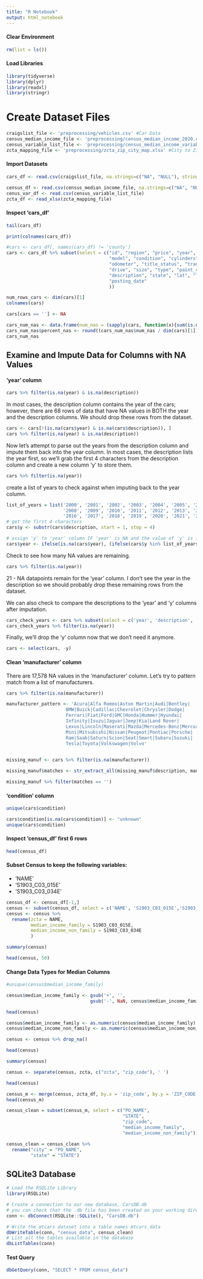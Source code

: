 ```yaml
---
title: "R Notebook"
output: html_notebook
---
```

#### Clear Environment
```r
rm(list = ls())
```

#### Load Libraries
```r
library(tidyverse)
library(dplyr)
library(readxl)
library(stringr)
```
# Create Dataset Files
```r
craigslist_file <- 'preprocessing/vehicles.csv' #Car Data
census_median_income_file <- 'preprocessing/census_median_income_2020.csv' #Census Data
census_variable_list_file <- 'preprocessing/census_median_income_variable_list.csv' #Explanation of Census Variables
zcta_mapping_file <- 'preprocessing/zcta_zip_city_map.xlsx' #City to Zipcode Mapping file
```

#### Import Datasets
```r
cars_df <- read.csv(craigslist_file, na.strings=c("NA", "NULL"), stringsAsFactors = FALSE)
```

```r
census_df <- read.csv(census_median_income_file, na.strings=c("NA", "NULL"))
cenus_var_df <- read.csv(census_variable_list_file)
zcta_df <- read_xlsx(zcta_mapping_file)
```

#### Inspect 'cars_df'
```r
tail(cars_df)
```

```r
print(colnames(cars_df))
```

```r
#cars <- cars_df[, names(cars_df) != 'county'] 
cars <- cars_df %>% subset(select = c("id", "region", "price", "year", "manufacturer",
                                      "model", "condition", "cylinders", "fuel",
                                      "odometer", "title_status", "transmission",
                                      "drive", "size", "type", "paint_color",
                                      "description", "state", "lat", "long",
                                      "posting_date"
                                      ))
```

```r
num_rows_cars <- dim(cars)[1]
colnames(cars)
```

```r
cars[cars == ''] <- NA

cars_num_nas <- data.frame(num_nas = (sapply(cars, function(x){sum(is.na(x))})))
cars_num_nas$percent_nas <- round((cars_num_nas$num_nas / dim(cars)[1]) * 100, 2)
cars_num_nas
```
## Examine and Impute Data for Columns with NA Values

#### 'year' column
```r
cars %>% filter(is.na(year) & is.na(description))
```
In most cases, the description column contains the year of the cars; however, there are 68 rows of data that have NA values in BOTH the year and the description columns. We should drop these rows from the dataset.

```r
cars <- cars[!(is.na(cars$year) & is.na(cars$description)), ]
cars %>% filter(is.na(year) & is.na(description))
```
Now let's attempt to parse out the years from the description column and impute them back into the year column. In most cases, the description lists the year first, so we'll grab the first 4 characters from the description column and create a new column 'y' to store them.
```r
cars %>% filter(is.na(year))
```
create a list of years to check against when imputing back to the year column.
```r

list_of_years = list('2000', '2001', '2002', '2003', '2004', '2005', '2006', '2007', 
                     '2008', '2009', '2010', '2011', '2012', '2013', '2014', '2015', 
                     '2016', '2017', '2018', '2019', '2020', '2021', '2022')
# get the first 4 characters
cars$y <- substr(cars$description, start = 1, stop = 4)

# assign 'y' to 'year' column IF 'year' is NA and the value of 'y' is in "list_of_years"
cars$year <- ifelse(is.na(cars$year), (ifelse(cars$y %in% list_of_years, cars$y, cars$year)), cars$year)
```

Check to see how many NA values are remaining.
```r
cars %>% filter(is.na(year))
```
21 - NA datapoints remain for the 'year' column. I don't see the year in the description so we should probably drop these remaining rows from the dataset.

We can also check to compare the descriptions to the 'year' and 'y' columns after imputation.
```r
cars_check_years <- cars %>% subset(select = c('year', 'description', 'y'))
cars_check_years %>% filter(is.na(year))
```
Finally, we'll drop the 'y' column now that we don't need it anymore.
```r
cars <- select(cars, -y)
```

#### Clean 'manufacturer' column
There are 17,578 NA values in the 'manufacturer' column. Let's try to pattern match from a list of manufacturers.
```r
cars %>% filter(is.na(manufacturer))
```
```r
manufacturer_pattern <- 'Acura|Alfa Romeo|Aston Martin|Audi|Bentley|
                      BMW|Buick|Cadillac|Chevrolet|Chrysler|Dodge|
                      Ferrari|Fiat|Ford|GMC|Honda|Hummer|Hyundai|
                      Infinity|Isuzu|Jaguar|Jeep|Kia|Land Rover|
                      Lexus|Lincoln|Maserati|Mazda|Mercedes-Benz|Mercury|
                      Mini|Mitsubishi|Nissan|Peugeot|Pontiac|Porsche| 
                      Ram|Saab|Saturn|Scion|Seat|Smart|Subaru|Suzuki|
                      Tesla|Toyota|Volkswagen|Volvo'
                       
```

```r
missing_manuf <- cars %>% filter(is.na(manufacturer))
```

```r
missing_manuf$matches <- str_extract_all(missing_manuf$description, manufacturer_pattern, simplify = TRUE)[,1]
```
```r
missing_manuf %>% filter(matches == '')
```



#### 'condition' column
```r
unique(cars$condition)
```
```r
cars$condition[is.na(cars$condition)] <- "unknown"
unique(cars$condition)
```










#### Inspect 'census_df' first 6 rows
```r
head(census_df)
```

#### Subset Census to keep the following variables:
- 'NAME'
- 'S1903_C03_015E' 
- 'S1903_C03_034E'
```r
census_df <- census_df[-1,]
census <- subset(census_df, select = c('NAME', 'S1903_C03_015E','S1903_C03_034E'))
census <- census %>%
  rename(zcta = NAME,
         median_income_family = S1903_C03_015E,
         median_income_non_family = S1903_C03_034E
         )

summary(census)
```
```r
head(census, 50)
```
#### Change Data Types for Median Columns
```r
#unique(census$median_income_family)
```
```r
census$median_income_family <- gsub('+', '', 
                               gsub('-', NaN, census$median_income_family))
```

```r
head(census)
```

```r
census$median_income_family <- as.numeric(census$median_income_family)
census$median_income_non_family <- as.numeric(census$median_income_non_family)

census <- census %>% drop_na()

head(census)
```
```r
summary(census)
```


```r
census <- separate(census, zcta, c("zcta", "zip_code"), ' ')
```

```r
head(census)
```
```r
census_m <- merge(census, zcta_df, by.x = 'zip_code', by.y = 'ZIP_CODE')
head(census_m)
```
```r
census_clean = subset(census_m, select = c("PO_NAME",
                                           "STATE",
                                           "zip_code",
                                           "median_income_family",
                                           "median_income_non_family"))

census_clean = census_clean %>%
  rename("city" = "PO_NAME",
         "state" = "STATE")
```

## SQLite3 Database
```r
# Load the RSQLite Library
library(RSQLite)

# Create a connection to our new database, CarsDB.db
# you can check that the .db file has been created on your working directory
conn <- dbConnect(RSQLite::SQLite(), "CarsDB.db")
```

```r
# Write the mtcars dataset into a table names mtcars_data
dbWriteTable(conn, "census_data", census_clean)
# List all the tables available in the database
dbListTables(conn)
```

#### Test Query
```r
dbGetQuery(conn, "SELECT * FROM census_data")
```

